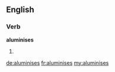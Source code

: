 ==English==

===Verb===
'''aluminises'''

# {{third-person singular of|aluminise}}

[[de:aluminises]]
[[fr:aluminises]]
[[my:aluminises]]